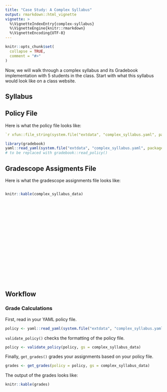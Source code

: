 ```yaml
---
title: "Case Study: A Complex Syllabus"
output: rmarkdown::html_vignette
vignette: >
  %\VignetteIndexEntry{complex-syllabus}
  %\VignetteEngine{knitr::rmarkdown}
  %\VignetteEncoding{UTF-8}
---
```


```r
knitr::opts_chunk$set(
  collapse = TRUE,
  comment = "#>"
)
```
Now, we will walk through a complex syllabus and its Gradebook implementation with 5 students in the class. Start with what this syllabus would look like on a class website.

## Syllabus

## Policy File 
Here is what the policy file looks like:
```yaml
`r xfun::file_string(system.file("extdata", "complex_syllabus.yaml", package = "gradebook"))`

```

```r
library(gradebook)
yaml::read_yaml(system.file("extdata", "complex_syllabus.yaml", package = "gradebook"))
# to be replaced with gradebook::read_policy()
```

## Gradescope Assigments File
Here is what the gradescope assignments file looks like:

<div style="height: 300px; overflow: auto;">
```r
knitr::kable(complex_syllabus_data)
```
</div>

## Workflow


### Grade Calculations
First, read in your YAML policy file.

```r
policy <- yaml::read_yaml(system.file("extdata", "complex_syllabus.yaml", package = "gradebook"))
```
`validate_policy()` checks the formatting of the policy file.
```r
policy <- validate_policy(policy, gs = complex_syllabus_data)
```
Finally, `get_grades()` grades your assignments based on your policy file.
```r
grades <- get_grades(policy = policy, gs = complex_syllabus_data)
```
The output of the grades looks like:
<div style="height: 300px; overflow: auto;">
```r
knitr::kable(grades)
```
</div>
